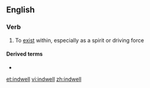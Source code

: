 ==English==

===Verb===
{{en-verb}}

# To [[exist]] within, especially as a spirit or driving force

====Derived terms====
* {{l|en|indwelling}}

[[et:indwell]]
[[vi:indwell]]
[[zh:indwell]]